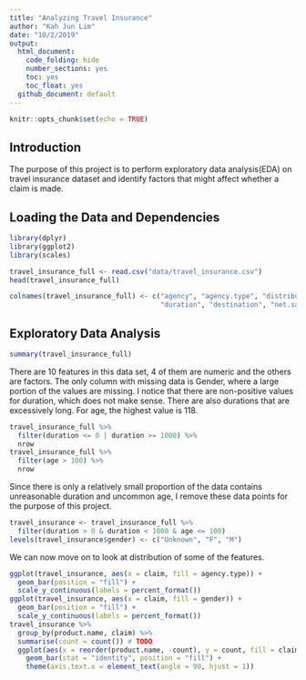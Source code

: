 ```yaml
---
title: "Analyzing Travel Insurance"
author: "Kah Jun Lim"
date: "10/2/2019"
output:
  html_document:
    code_folding: hide
    number_sections: yes
    toc: yes
    toc_float: yes
  github_document: default
---
```


```r
knitr::opts_chunk$set(echo = TRUE)
```

## Introduction

The purpose of this project is to perform exploratory data analysis(EDA) on travel insurance dataset and identify factors that might affect whether a claim is made.

## Loading the Data and Dependencies

```r
library(dplyr)
library(ggplot2)
library(scales)

travel_insurance_full <- read.csv("data/travel_insurance.csv")
head(travel_insurance_full)
```

```r
colnames(travel_insurance_full) <- c("agency", "agency.type", "distribution.channel", "product.name", "claim", 
                                     "duration", "destination", "net.sales", "commision", "gender", "age")
```


## Exploratory Data Analysis

```r
summary(travel_insurance_full)
```

There are 10 features in this data set, 4 of them are numeric and the others are factors. The only column with missing data is Gender, where a large portion of the values are missing. I notice that there are non-positive values for duration, which does not make sense. There are also durations that are excessively long. For age, the highest value is 118.

```r
travel_insurance_full %>%
  filter(duration <= 0 | duration >= 1000) %>%
  nrow
travel_insurance_full %>%
  filter(age > 100) %>%
  nrow
```

Since there is only a relatively small proportion of the data contains unreasonable duration and uncommon age, I remove these data points for the purpose of this project.

```r
travel_insurance <- travel_insurance_full %>%
  filter(duration > 0 & duration < 1000 & age <= 100)
levels(travel_insurance$gender) <- c("Unknown", "F", "M")
```

We can now move on to look at distribution of some of the features.

```r
ggplot(travel_insurance, aes(x = claim, fill = agency.type)) +
  geom_bar(position = "fill") +
  scale_y_continuous(labels = percent_format())
ggplot(travel_insurance, aes(x = claim, fill = gender)) +
  geom_bar(position = "fill") +
  scale_y_continuous(labels = percent_format())
travel_insurance %>%
  group_by(product.name, claim) %>%
  summarise(count = count()) # TODO
  ggplot(aes(x = reorder(product.name, -count), y = count, fill = claim)) +
    geom_bar(stat = "identity", position = "fill") +
    theme(axis.text.x = element_text(angle = 90, hjust = 1))
```

